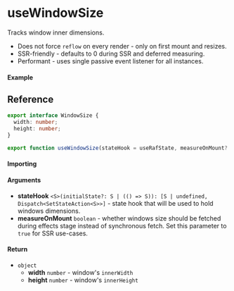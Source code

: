 
<Meta title="DOM/useWindowSize" component={Example} />

# useWindowSize

Tracks window inner dimensions.

- Does not force `reflow` on every render - only on first mount and resizes.
- SSR-friendly - defaults to 0 during SSR and deferred measuring.
- Performant - uses single passive event listener for all instances.

#### Example

<Canvas>
  <Story story={Example} inline />
</Canvas>

## Reference

```ts
export interface WindowSize {
  width: number;
  height: number;
}

export function useWindowSize(stateHook = useRafState, measureOnMount?: boolean): WindowSize;
```

#### Importing

<ImportPath />

#### Arguments

- **stateHook** `<S>(initialState?: S | (() => S)): [S | undefined, Dispatch<SetStateAction<S>>]` -
  state hook that will be used to hold windows dimensions.
- **measureOnMount** `boolean` - whether windows size should be fetched during effects stage instead
  of synchronous fetch. Set this parameter to `true` for SSR use-cases.

#### Return

- `object`
  - **width** `number` - window's `innerWidth`
  - **height** `number` - window's `innerHeight`
